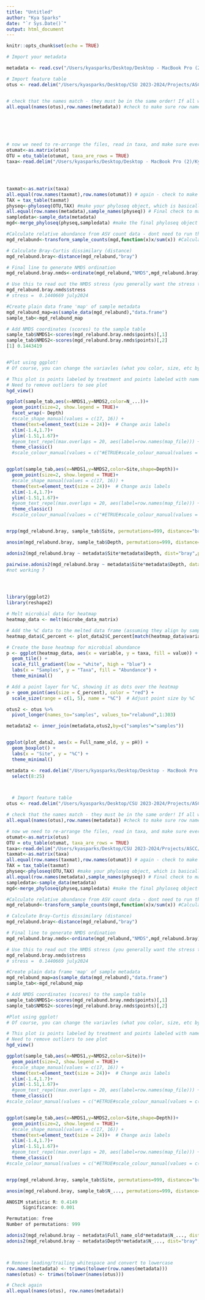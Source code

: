 ```yaml
---
title: "Untitled"
author: "Kya Sparks"
date: "`r Sys.Date()`"
output: html_document
---
```


```r
knitr::opts_chunk$set(echo = TRUE)
```



```r

# Import your metadata

metadata <- read.csv("/Users/kyasparks/Desktop/Desktop - MacBook Pro (2)/Kyas_PhD/CSU_2023_2024/Projects/ASCC/ASCC_July2024_USETHIS_ks/Soil_Chemistry_TimFegelRMRS/SoilChemAnalysis_16S_ASCC/ASCC_16S_SoilChemMetadata_rem.csv",row.names=1)

# Import feature table
otus <- read.delim("/Users/kyasparks/Desktop/CSU 2023-2024/Projects/ASCC/ASCC_July2024_USETHIS_ks/16S/16S_metadata/ASCC_16S_feature_table_rem_RELABUND.txt",row.names = 1)


# check that the names match - they must be in the same order! If all works the result of this line will read 'TRUE' 
all.equal(names(otus),row.names(metadata)) #check to make sure row names and column names equal (aka the sample names), if this reads 'TRUE' you are good to move on!






# now we need to re-arrange the files, read in taxa, and make sure everything aligns before downstream steps, and make the phyloseq object
otumat<-as.matrix(otus)
OTU = otu_table(otumat, taxa_are_rows = TRUE)
taxa<-read.delim("/Users/kyasparks/Desktop/Desktop - MacBook Pro (2)/Kyas_PhD/CSU_2023_2024/Projects/ASCC/ASCC_July2024_USETHIS_ks/16S/16S_taxonomy/filtered/ASCC_16S_taxonomy_forprocessing_copy.txt",row.names=1) #this is a list of the ASV ids and the corresponding taxa strings




taxmat<-as.matrix(taxa)
all.equal(row.names(taxmat),row.names(otumat)) # again - check to make sure they are in the same order!
TAX = tax_table(taxmat)
physeq<-phyloseq(OTU,TAX) #make your phyloseq object, which is basically just a R object that has all of your data for the analyses stored into it
all.equal(row.names(metadata),sample_names(physeq)) # Final check to make sure everything lines up
sampledata<-sample_data(metadata)
mgd<-merge_phyloseq(physeq,sampledata) #make the final phyloseq object

#Calculate relative abundance from ASV count data - dont need to run this step if you have already done so but it shouldnt really effect! 
mgd_relabund<-transform_sample_counts(mgd,function(x)x/sum(x)) #Calculate relative abundance from ASV count data - this is what you can save and use for other taxonomy analyses. If you're interested in doing these, let me know and i can help out!

# Calculate Bray-Curtis dissimilary (distance) 
mgd_relabund.bray<-distance(mgd_relabund,"bray") 

# Final line to generate NMDS ordination 
mgd_relabund.bray.nmds<-ordinate(mgd_relabund,"NMDS",mgd_relabund.bray) #WAHOO DO NMDS!!

# Use this to read out the NMDS stress (you generally want the stress to be below 0.2)
mgd_relabund.bray.nmds$stress 
# stress =  0.1440669 july2024

#Create plain data frame 'map' of sample metadata
mgd_relabund_map=as(sample_data(mgd_relabund),"data.frame") 
sample_tab<-mgd_relabund_map

# Add NMDS coordinates (scores) to the sample table
sample_tab$NMDS1<-scores(mgd_relabund.bray.nmds$points)[,1] 
sample_tab$NMDS2<-scores(mgd_relabund.bray.nmds$points)[,2]
[1] 0.1443419


#Plot using ggplot! 
# Of course, you can change the variavles (what you color, size, etc by) as long as they were in your original metadata file

# This plot is points labeled by treatment and points labeled with names
# Need to remove outliers to see plot
hgd_view()

ggplot(sample_tab,aes(x=NMDS1,y=NMDS2,color=N_...))+
  geom_point(size=2, show.legend = TRUE)+
  facet_wrap(~ Depth)
  #scale_shape_manual(values = c(17, 16)) +
  theme(text=element_text(size = 24))+  # Change axis labels
  xlim(-1.4,1.7)+
  ylim(-1.51,1.67)+
  #geom_text_repel(max.overlaps = 20, aes(label=row.names(map_file))) + #use this line if you would like to have the samples labled in your ordination 
  theme_classic() 
  #scale_colour_manual(values = c("#ETRUE#scale_colour_manual(values = c("#EE2A7B", "#27AAE1","#CCCCCB","#2E3192", "#F15A29","#009444", "#AC8A13", "#00A79D", "#7F8080", "#9E1F63", "#877DBB")) # feel free to add custom colors if you'd like! or remove this line


ggplot(sample_tab,aes(x=NMDS1,y=NMDS2,color=Site,shape=Depth))+
  geom_point(size=2, show.legend = TRUE)+
  #scale_shape_manual(values = c(17, 16)) +
  theme(text=element_text(size = 24))+  # Change axis labels
  xlim(-1.4,1.7)+
  ylim(-1.51,1.67)+ 
  #geom_text_repel(max.overlaps = 20, aes(label=row.names(map_file))) + #use this line if you would like to have the samples labled in your ordination 
  theme_classic() 
  #scale_colour_manual(values = c("#ETRUE#scale_colour_manual(values = c("#EE2A7B", "#27AAE1","#CCCCCB","#2E3192", "#F15A29","#009444", "#AC8A13", "#00A79D", "#7F8080", "#9E1F63", "#877DBB")) # feel free to add custom colors if you'd like! or remove this line


mrpp(mgd_relabund.bray, sample_tab$Site, permutations=999, distance="bray")

anosim(mgd_relabund.bray, sample_tab$Depth, permutations=999, distance="bray")

adonis2(mgd_relabund.bray ~ metadata$Site*metadata$Depth, dist="bray",perm=999)

pairwise.adonis2(mgd_relabund.bray ~ metadata$Site*metadata$Depth, data = metadata, sim.method = "bray", p.adjust.m = "BH", perm = 999)
#not working ?




library(ggplot2)
library(reshape2)

# Melt microbial data for heatmap
heatmap_data <- melt(microbe_data_matrix)

# Add the %C data to the melted data frame (assuming they align by sample)
heatmap_data$C_percent <- plot_data2$C_percent[match(heatmap_data$variable, plot_data2$Sample)]

# Create the base heatmap for microbial abundance
p <- ggplot(heatmap_data, aes(x = variable, y = taxa, fill = value)) +
  geom_tile() +
  scale_fill_gradient(low = "white", high = "blue") +
  labs(x = "Samples", y = "Taxa", fill = "Abundance") +
  theme_minimal()

# Add a point layer for %C, showing it as dots over the heatmap
p + geom_point(aes(size = C_percent), color = "red") +
  scale_size(range = c(1, 5), name = "%C")  # Adjust point size by %C

otus2 <- otus %>% 
  pivot_longer(names_to="samples", values_to="relabund",1:303)

metadata2 <- inner_join(metadata,otus2,by=c("samples"="samples"))


ggplot(plot_data2, aes(x = Full_name_old, y = pH)) +
  geom_boxplot() +
  labs(x = "Site", y = "%C") +
  theme_minimal()

metadata <- read.delim("/Users/kyasparks/Desktop/Desktop - MacBook Pro (2)/Kyas_PhD/CSU_2023_2024/Projects/ASCC/ASCC_July2024_USETHIS_ks/Soil_Chemistry_TimFegelRMRS/SoilChemAnalysis_16S_ASCC/ASCC_16S_SoilChemMetadata_rem.txt") %>% 
  select(8:25)



  # Import feature table
otus <- read.delim("/Users/kyasparks/Desktop/CSU 2023-2024/Projects/ASCC/ASCC_July2024_USETHIS_ks/16S/16S_metadata/ASCC_16S_feature_table_rem_RELABUND.txt",row.names = 1)

# check that the names match - they must be in the same order! If all works the result of this line will read 'TRUE' 
all.equal(names(otus),row.names(metadata)) #check to make sure row names and column names equal (aka the sample names), if this reads 'TRUE' you are good to move on!

# now we need to re-arrange the files, read in taxa, and make sure everything aligns before downstream steps, and make the phyloseq object
otumat<-as.matrix(otus)
OTU = otu_table(otumat, taxa_are_rows = TRUE)
taxa<-read.delim("/Users/kyasparks/Desktop/CSU 2023-2024/Projects/ASCC/ASCC_July2024_USETHIS_ks/16S/16S_taxonomy/ASCC_16S_taxonomy_forprocessing.txt",row.names=1) #this is a list of the ASV ids and the corresponding taxa strings
taxmat<-as.matrix(taxa)
all.equal(row.names(taxmat),row.names(otumat)) # again - check to make sure they are in the same order!
TAX = tax_table(taxmat)
physeq<-phyloseq(OTU,TAX) #make your phyloseq object, which is basically just a R object that has all of your data for the analyses stored into it
all.equal(row.names(metadata),sample_names(physeq)) # Final check to make sure everything lines up
sampledata<-sample_data(metadata)
mgd<-merge_phyloseq(physeq,sampledata) #make the final phyloseq object

#Calculate relative abundance from ASV count data - dont need to run this step if you have already done so but it shouldnt really effect! 
mgd_relabund<-transform_sample_counts(mgd,function(x)x/sum(x)) #Calculate relative abundance from ASV count data - this is what you can save and use for other taxonomy analyses. If you're interested in doing these, let me know and i can help out!

# Calculate Bray-Curtis dissimilary (distance) 
mgd_relabund.bray<-distance(mgd_relabund,"bray") 

# Final line to generate NMDS ordination 
mgd_relabund.bray.nmds<-ordinate(mgd_relabund,"NMDS",mgd_relabund.bray) #WAHOO DO NMDS!!

# Use this to read out the NMDS stress (you generally want the stress to be below 0.2)
mgd_relabund.bray.nmds$stress 
# stress =  0.1440669 july2024

#Create plain data frame 'map' of sample metadata
mgd_relabund_map=as(sample_data(mgd_relabund),"data.frame") 
sample_tab<-mgd_relabund_map

# Add NMDS coordinates (scores) to the sample table
sample_tab$NMDS1<-scores(mgd_relabund.bray.nmds$points)[,1] 
sample_tab$NMDS2<-scores(mgd_relabund.bray.nmds$points)[,2]

#Plot using ggplot! 
# Of course, you can change the variavles (what you color, size, etc by) as long as they were in your original metadata file

# This plot is points labeled by treatment and points labeled with names
# Need to remove outliers to see plot
hgd_view()

ggplot(sample_tab,aes(x=NMDS1,y=NMDS2,color=Site))+
  geom_point(size=2, show.legend = TRUE)+
  #scale_shape_manual(values = c(17, 16)) +
  theme(text=element_text(size = 24))+  # Change axis labels
  xlim(-1.4,1.7)+
  ylim(-1.51,1.67)+
  #geom_text_repel(max.overlaps = 20, aes(label=row.names(map_file))) + #use this line if you would like to have the samples labled in your ordination 
  theme_classic() 
#scale_colour_manual(values = c("#ETRUE#scale_colour_manual(values = c("#EE2A7B", "#27AAE1","#CCCCCB","#2E3192", "#F15A29","#009444", "#AC8A13", "#00A79D", "#7F8080", "#9E1F63", "#877DBB")) # feel free to add custom colors if you'd like! or remove this line


ggplot(sample_tab,aes(x=NMDS1,y=NMDS2,color=Site,shape=Depth))+
  geom_point(size=2, show.legend = TRUE)+
  #scale_shape_manual(values = c(17, 16)) +
  theme(text=element_text(size = 24))+  # Change axis labels
  xlim(-1.4,1.7)+
  ylim(-1.51,1.67)+ 
  #geom_text_repel(max.overlaps = 20, aes(label=row.names(map_file))) + #use this line if you would like to have the samples labled in your ordination 
  theme_classic() 
#scale_colour_manual(values = c("#ETRUE#scale_colour_manual(values = c("#EE2A7B", "#27AAE1","#CCCCCB","#2E3192", "#F15A29","#009444", "#AC8A13", "#00A79D", "#7F8080", "#9E1F63", "#877DBB")) # feel free to add custom colors if you'd like! or remove this line


mrpp(mgd_relabund.bray, sample_tab$Site, permutations=999, distance="bray")

anosim(mgd_relabund.bray, sample_tab$N_..., permutations=999, distance="bray")

ANOSIM statistic R: 0.4149 
      Significance: 0.001 

Permutation: free
Number of permutations: 999

adonis2(mgd_relabund.bray ~ metadata$Full_name_old*metadata$N_..., dist="bray",perm=999)
adonis2(mgd_relabund.bray ~ metadata$Depth*metadata$N_..., dist="bray",perm=999)




```



```r
# Remove leading/trailing whitespace and convert to lowercase
row.names(metadata) <- trimws(tolower(row.names(metadata)))
names(otus) <- trimws(tolower(names(otus)))

# Check again
all.equal(names(otus), row.names(metadata))
```


